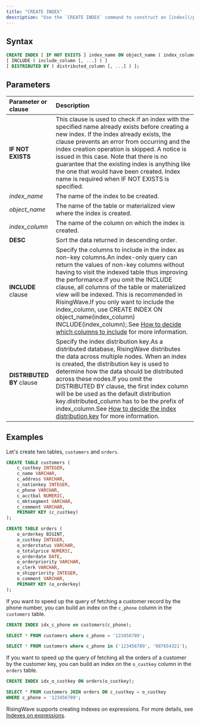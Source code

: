 ```yaml
---
title: "CREATE INDEX"
description: "Use the `CREATE INDEX` command to construct an [index](/processing/indexes) on a table or a materialized view."
---
```


## Syntax

```sql
CREATE INDEX [ IF NOT EXISTS ] index_name ON object_name ( index_column [ ASC | DESC ], [, ...] )
[ INCLUDE ( include_column [, ...] ) ]
[ DISTRIBUTED BY ( distributed_column [, ...] ) ];
```

## Parameters

| Parameter or clause       | Description                                                                                                                                                                                                                                                                                                                                                                                                                                                                                                                                                              |
| :------------------------ | :----------------------------------------------------------------------------------------------------------------------------------------------------------------------------------------------------------------------------------------------------------------------------------------------------------------------------------------------------------------------------------------------------------------------------------------------------------------------------------------------------------------------------------------------------------------------- |
| **IF NOT EXISTS**         | This clause is used to check if an index with the specified name already exists before creating a new index. If the index already exists, the clause prevents an error from occurring and the index creation operation is skipped. A notice is issued in this case. Note that there is no guarantee that the existing index is anything like the one that would have been created. Index name is required when IF NOT EXISTS is specified.                                                                                                                               |
| _index\_name_             | The name of the index to be created.                                                                                                                                                                                                                                                                                                                                                                                                                                                                                                                                     |
| _object\_name_            | The name of the table or materialized view where the index is created.                                                                                                                                                                                                                                                                                                                                                                                                                                                                                                   |
| _index\_column_           | The name of the column on which the index is created.                                                                                                                                                                                                                                                                                                                                                                                                                                                                                                                    |
| **DESC**                  | Sort the data returned in descending order.                                                                                                                                                                                                                                                                                                                                                                                                                                                                                                                              |
| **INCLUDE** clause        | Specify the columns to include in the index as non-key columns.An index-only query can return the values of non-key columns without having to visit the indexed table thus improving the performance.If you omit the INCLUDE clause, all columns of the table or materialized view will be indexed. This is recommended in RisingWave.If you only want to include the index\_column, use CREATE INDEX ON object\_name(index\_column) INCLUDE(index\_column);.See [How to decide which columns to include](/processing/indexes#how-to-decide-which-columns-to-include) for more information. |
| **DISTRIBUTED BY** clause | Specify the index distribution key.As a distributed database, RisingWave distributes the data across multiple nodes. When an index is created, the distribution key is used to determine how the data should be distributed across these nodes.If you omit the DISTRIBUTED BY clause, the first index column will be be used as the default distribution key.distributed\_column has to be the prefix of index\_column.See [How to decide the index distribution key](/processing/indexes#how-to-decide-the-index-distribution-key) for more information.                                   |

## Examples

Let's create two tables, `customers` and `orders`.

```sql
CREATE TABLE customers (
    c_custkey INTEGER,
    c_name VARCHAR,
    c_address VARCHAR,
    c_nationkey INTEGER,
    c_phone VARCHAR,
    c_acctbal NUMERIC,
    c_mktsegment VARCHAR,
    c_comment VARCHAR,
    PRIMARY KEY (c_custkey)
);

CREATE TABLE orders (
    o_orderkey BIGINT,
    o_custkey INTEGER,
    o_orderstatus VARCHAR,
    o_totalprice NUMERIC,
    o_orderdate DATE,
    o_orderpriority VARCHAR,
    o_clerk VARCHAR,
    o_shippriority INTEGER,
    o_comment VARCHAR,
    PRIMARY KEY (o_orderkey)
);
```

If you want to speed up the query of fetching a customer record by the phone number, you can build an index on the `c_phone` column in the `customers` table.

```sql
CREATE INDEX idx_c_phone on customers(c_phone);

SELECT * FROM customers where c_phone = '123456789';

SELECT * FROM customers where c_phone in ('123456789', '987654321');
```

If you want to speed up the query of fetching all the orders of a customer by the customer key, you can build an index on the `o_custkey` column in the `orders` table.

```sql
CREATE INDEX idx_o_custkey ON orders(o_custkey);

SELECT * FROM customers JOIN orders ON c_custkey = o_custkey
WHERE c_phone = '123456789';
```

RisingWave supports creating indexes on expressions. For more details, see [Indexes on expressions](/processing/indexes#indexes-on-expressions).
